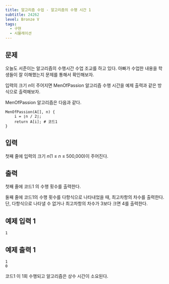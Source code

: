 ```yaml
---
title: 알고리즘 수업 - 알고리즘의 수행 시간 1
subtitle: 24262
level: Bronze V
tags:
  - 구현
  - 시뮬레이션
---
```


## 문제

오늘도 서준이는 알고리즘의 수행시간 수업 조교를 하고 있다. 아빠가 수업한 내용을 학생들이 잘 이해했는지 문제를 통해서 확인해보자.

입력의 크기 *n*이 주어지면 MenOfPassion 알고리즘 수행 시간을 예제 출력과 같은 방식으로 출력해보자.

MenOfPassion 알고리즘은 다음과 같다.

```
MenOfPassion(A[], n) {
    i = ⌊n / 2⌋;
    return A[i]; # 코드1
}
```

## 입력

첫째 줄에 입력의 크기 _n_(1 ≤ _n_ ≤ 500,000)이 주어진다.

## 출력

첫째 줄에 코드1 의 수행 횟수를 출력한다.

둘째 줄에 코드1의 수행 횟수를 다항식으로 나타내었을 때, 최고차항의 차수를 출력한다. 단, 다항식으로 나타낼 수 없거나 최고차항의 차수가 3보다 크면 4를 출력한다.

## 예제 입력 1

```
1
```

## 예제 출력 1

```
1
0
```

코드1 이 1회 수행되고 알고리즘은 상수 시간이 소요된다.
